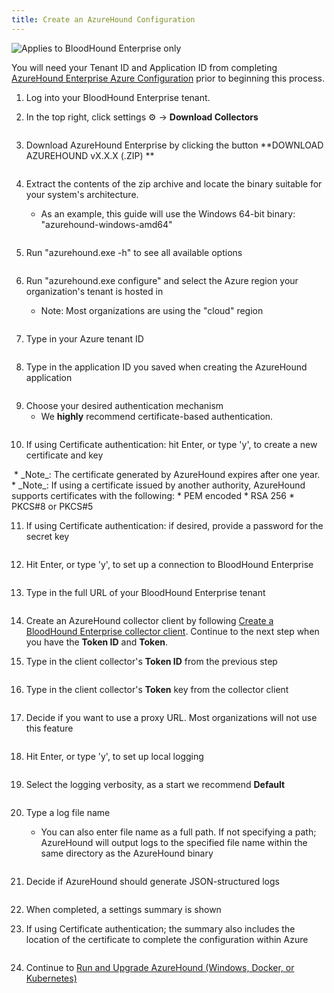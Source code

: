 ```yaml
---
title: Create an AzureHound Configuration
---
```


<img noZoom src="/assets/enterprise-edition-pill-tag.svg" alt="Applies to BloodHound Enterprise only"/>


You will need your Tenant ID and Application ID from completing [AzureHound Enterprise Azure Configuration](https://github.com/SpecterOps/bloodhound-docs/blob/main//install-data-collector/install-azurehound/azure-configuration) prior to beginning this process.


1.  Log into your BloodHound Enterprise tenant.


2.  In the top right, click settings ⚙️ → **Download Collectors**
<Frame>
  <img src="/assets/image-142.png" alt=""/>
</Frame>

3.  Download AzureHound Enterprise by clicking the button **DOWNLOAD AZUREHOUND vX.X.X (.ZIP)
    **
<Frame>
  <img src="/assets/image-143.png" alt=""/>
</Frame>

4.  Extract the contents of the zip archive and locate the binary suitable for your system's architecture.

    * As an example, this guide will use the Windows 64-bit binary: "azurehound-windows-amd64"
<Frame>
  <img src="/assets/image-144.png" alt=""/>
</Frame>

5.  Run "azurehound.exe -h" to see all available options
<Frame>
  <img src="/assets/image-145.png" alt=""/>
</Frame>

6.  Run "azurehound.exe configure" and select the Azure region your organization's tenant is hosted in

    * Note: Most organizations are using the "cloud" region
<Frame>
  <img src="/assets/image-146.png" alt=""/>
</Frame>

7.  Type in your Azure tenant ID
<Frame>
  <img src="/assets/image-147.png" alt=""/>
</Frame>

8.  Type in the application ID you saved when creating the AzureHound application
<Frame>
  <img src="/assets/image-148.png" alt=""/>
</Frame>

9.  Choose your desired authentication mechanism
    * We **highly** recommend certificate-based authentication.
<Frame>
  <img src="/assets/image-149.png" alt=""/>
</Frame>

10. If using Certificate authentication: hit Enter, or type 'y', to create a new certificate and key
<Frame>
  <img src="/assets/image-150.png" alt=""/>
</Frame>
    * _Note_: The certificate generated by AzureHound expires after one year.
    * _Note_: If using a certificate issued by another authority, AzureHound supports certificates with the following:
        * PEM encoded
        * RSA 256
        * PKCS#8 or PKCS#5


11. If using Certificate authentication: if desired, provide a password for the secret key
<Frame>
  <img src="/assets/image-151.png" alt=""/>
</Frame>

12. Hit Enter, or type 'y', to set up a connection to BloodHound Enterprise
<Frame>
  <img src="/assets/image-152.png" alt=""/>
</Frame>

13. Type in the full URL of your BloodHound Enterprise tenant
<Frame>
  <img src="/assets/image-153.png" alt=""/>
</Frame>

14. Create an AzureHound collector client by following [Create a BloodHound Enterprise collector client](https://github.com/SpecterOps/bloodhound-docs/blob/main//collect-data/enterprise-collection/create-collector). Continue to the next step when you have the **Token ID** and **Token**.


15. Type in the client collector's **Token ID** from the previous step
<Frame>
  <img src="/assets/image-154.png" alt=""/>
</Frame>

16. Type in the client collector's **Token** key from the collector client
<Frame>
  <img src="/assets/image-155.png" alt=""/>
</Frame>

17. Decide if you want to use a proxy URL. Most organizations will not use this feature
<Frame>
  <img src="/assets/image-156.png" alt=""/>
</Frame>

18. Hit Enter, or type 'y', to set up local logging
<Frame>
  <img src="/assets/image-157.png" alt=""/>
</Frame>

19. Select the logging verbosity, as a start we recommend **Default**
<Frame>
  <img src="/assets/image-158.png" alt=""/>
</Frame>

20. Type a log file name

    * You can also enter file name as a full path. If not specifying a path; AzureHound will output logs to the specified file name within the same directory as the AzureHound binary
<Frame>
  <img src="/assets/image-160.png" alt=""/>
</Frame>

21. Decide if AzureHound should generate JSON-structured logs
<Frame>
  <img src="/assets/image-161.png" alt=""/>
</Frame>

22. When completed, a settings summary is shown


23. If using Certificate authentication; the summary also includes the location of the certificate to complete the configuration within Azure
<Frame>
  <img src="/assets/image-162.png" alt=""/>
</Frame>

24. Continue to [Run and Upgrade AzureHound (Windows, Docker, or Kubernetes)](https://github.com/SpecterOps/bloodhound-docs/blob/main//install-data-collector/install-azurehound/installation-options)

